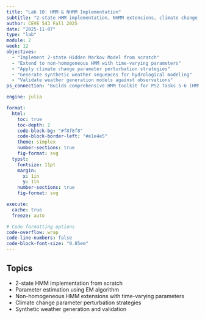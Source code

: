 ```yaml
---
title: "Lab 10: HMM & NHMM Implementation"
subtitle: "2-state HMM implementation, NHMM extensions, climate change scenarios, synthetic weather generation"
author: CEVE 543 Fall 2025
date: "2025-11-07"
type: "lab"
module: 2
week: 12
objectives:
  - "Implement 2-state Hidden Markov Model from scratch"
  - "Extend to non-homogeneous HMM with time-varying parameters"
  - "Apply climate change parameter perturbation strategies"
  - "Generate synthetic weather sequences for hydrological modeling"
  - "Validate weather generation models against observations"
ps_connection: "Builds comprehensive HMM toolkit for PS2 Tasks 5-6 (HMM weather generator, climate scenarios, and uncertainty analysis)"

engine: julia

format:
  html:
    toc: true
    toc-depth: 2
    code-block-bg: "#f8f8f8"
    code-block-border-left: "#e1e4e5"
    theme: simplex
    number-sections: true
    fig-format: svg
  typst:
    fontsize: 11pt
    margin: 
      x: 1in
      y: 1in
    number-sections: true
    fig-format: svg

execute: 
  cache: true
  freeze: auto

# Code formatting options
code-overflow: wrap
code-line-numbers: false
code-block-font-size: "0.85em"
---
```


## Topics

- 2-state HMM implementation from scratch
- Parameter estimation using EM algorithm
- Non-homogeneous HMM extensions with time-varying parameters
- Climate change parameter perturbation strategies
- Synthetic weather generation and validation

